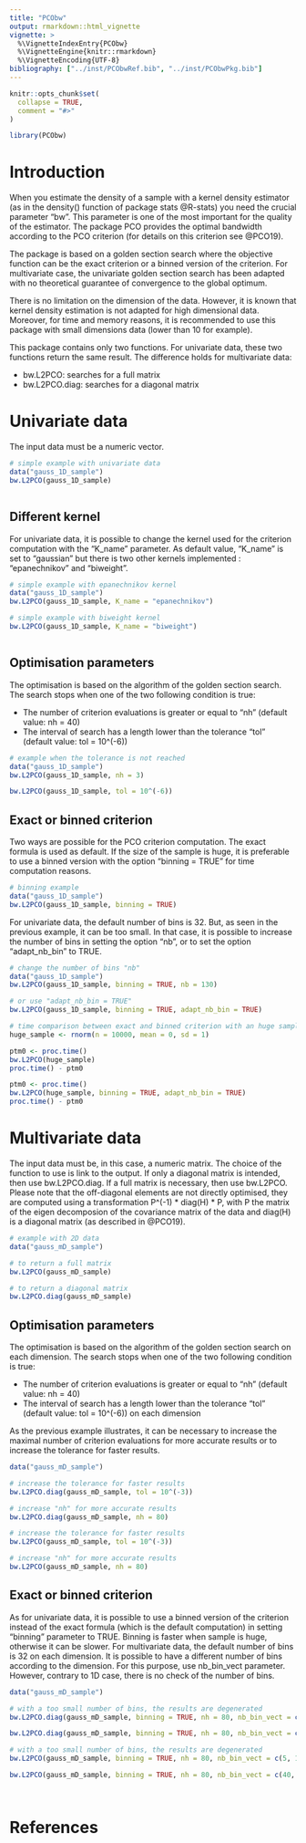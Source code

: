 ```yaml
---
title: "PCObw"
output: rmarkdown::html_vignette
vignette: >
  %\VignetteIndexEntry{PCObw}
  %\VignetteEngine{knitr::rmarkdown}
  %\VignetteEncoding{UTF-8}
bibliography: ["../inst/PCObwRef.bib", "../inst/PCObwPkg.bib"]
---
```


```r
knitr::opts_chunk$set(
  collapse = TRUE,
  comment = "#>"
)
```

```r
library(PCObw)
```
# Introduction

When you estimate the density of a sample with a kernel density estimator (as in the density() function of package stats @R-stats) you need the crucial parameter "bw". This parameter is one of the most important for the quality of the estimator. The package PCO provides the optimal bandwidth according to the PCO criterion (for details on this criterion see @PCO19). 

The package is based on a golden section search where the objective function can be the exact criterion or a binned version of the criterion. For multivariate case, the univariate golden section search has been adapted with no theoretical guarantee of convergence to the global optimum.

There is no limitation on the dimension of the data. However, it is known that kernel density estimation is not
adapted for high dimensional data. Moreover, for time and memory reasons, it is recommended to use this package with small dimensions data (lower than 10 for example).


This package contains only two functions. 
For univariate data, these two functions return the same result.
The difference holds for multivariate data: 


*    bw.L2PCO: searches for a full matrix
*    bw.L2PCO.diag: searches for a diagonal matrix










# Univariate data

The input data must be a numeric vector.

```r
# simple example with univariate data
data("gauss_1D_sample")
bw.L2PCO(gauss_1D_sample)



```


## Different kernel

For univariate data, it is possible to change the kernel used for the criterion computation with the "K_name" parameter.
As default value, "K_name" is set to "gaussian" but there is two other kernels implemented : "epanechnikov" and "biweight".


```r
# simple example with epanechnikov kernel
data("gauss_1D_sample")
bw.L2PCO(gauss_1D_sample, K_name = "epanechnikov")

# simple example with biweight kernel
bw.L2PCO(gauss_1D_sample, K_name = "biweight")



```



## Optimisation parameters

The optimisation is based on the algorithm of the golden section search. The search stops when one of the
two following condition is true:

*    The number of criterion evaluations is greater or equal to "nh" (default value: nh = 40)
*    The interval of search has a length lower than the tolerance "tol" (default value: tol =  10^(-6))


```r
# example when the tolerance is not reached
data("gauss_1D_sample")
bw.L2PCO(gauss_1D_sample, nh = 3)

bw.L2PCO(gauss_1D_sample, tol = 10^(-6))

```


## Exact or binned criterion

Two ways are possible for the PCO criterion computation. 
The exact formula is used as default. If the size of the sample is huge, 
it is preferable to use a binned version with the option "binning = TRUE" for time computation reasons.



```r
# binning example
data("gauss_1D_sample")
bw.L2PCO(gauss_1D_sample, binning = TRUE)

```


For univariate data, the default number of bins is 32. But, as seen in the previous example, it can be too small.
In that case, it is possible to increase the number of bins in setting the option "nb", or to set the option "adapt_nb_bin" to TRUE.

```r
# change the number of bins "nb"
data("gauss_1D_sample")
bw.L2PCO(gauss_1D_sample, binning = TRUE, nb = 130)

# or use "adapt_nb_bin = TRUE"
bw.L2PCO(gauss_1D_sample, binning = TRUE, adapt_nb_bin = TRUE)

# time comparison between exact and binned criterion with an huge sample
huge_sample <- rnorm(n = 10000, mean = 0, sd = 1)

ptm0 <- proc.time()
bw.L2PCO(huge_sample)
proc.time() - ptm0

ptm0 <- proc.time()
bw.L2PCO(huge_sample, binning = TRUE, adapt_nb_bin = TRUE)
proc.time() - ptm0

```




# Multivariate data

The input data must be, in this case, a numeric matrix.
The choice of the function to use is link to the output. If only a diagonal matrix is intended, then use bw.L2PCO.diag. If a full matrix is necessary, then use bw.L2PCO. Please note that the off-diagonal elements are not directly optimised, they are computed using a transformation P^(-1) * diag(H) * P, with P the matrix of the eigen decomposion of the covariance matrix of the data and diag(H) is a diagonal matrix (as described in @PCO19). 




```r

# example with 2D data
data("gauss_mD_sample")

# to return a full matrix
bw.L2PCO(gauss_mD_sample)

# to return a diagonal matrix
bw.L2PCO.diag(gauss_mD_sample)
```


## Optimisation parameters




The optimisation is based on the algorithm of the golden section search on each dimension. The search stops when one of the two following condition is true:

*    The number of criterion evaluations is greater or equal to "nh" (default value: nh = 40)
*    The interval of search has a length lower than the tolerance "tol" (default value: tol =  10^(-6)) on each dimension

As the previous example illustrates, it can be necessary to increase the maximal number of criterion evaluations 
for more accurate results or to increase the tolerance for faster results.  
```r
data("gauss_mD_sample")

# increase the tolerance for faster results
bw.L2PCO.diag(gauss_mD_sample, tol = 10^(-3))

# increase "nh" for more accurate results
bw.L2PCO.diag(gauss_mD_sample, nh = 80)

# increase the tolerance for faster results
bw.L2PCO(gauss_mD_sample, tol = 10^(-3))

# increase "nh" for more accurate results
bw.L2PCO(gauss_mD_sample, nh = 80)

```



## Exact or binned criterion

As for univariate data, it is possible to use a binned version of the criterion instead of the exact formula (which is the default computation) in setting "binning" parameter to TRUE. Binning is faster when sample is huge, otherwise it can be slower.
For multivariate data, the default number of bins is 32 on each dimension. It is possible to have a different number of bins according to the dimension. For this purpose, use nb_bin_vect parameter.
However, contrary to 1D case, there is no check of the number of bins.


```r
data("gauss_mD_sample")

# with a too small number of bins, the results are degenerated
bw.L2PCO.diag(gauss_mD_sample, binning = TRUE, nh = 80, nb_bin_vect = c(5, 10))

bw.L2PCO.diag(gauss_mD_sample, binning = TRUE, nh = 80, nb_bin_vect = c(40, 80))

# with a too small number of bins, the results are degenerated
bw.L2PCO(gauss_mD_sample, binning = TRUE, nh = 80, nb_bin_vect = c(5, 10))

bw.L2PCO(gauss_mD_sample, binning = TRUE, nh = 80, nb_bin_vect = c(40, 45))




```


# References


